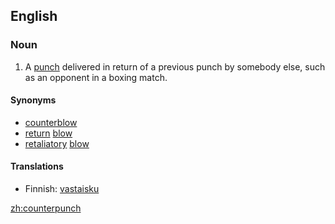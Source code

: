 ==English==
===Noun===
{{en-noun-reg-es}}

# A [[punch]] delivered in return of a previous punch by somebody else, such as an opponent in a boxing match.

====Synonyms====
*[[counterblow]]
*[[return]] [[blow]]
*[[retaliatory]] [[blow]]

====Translations====
{{top}}
*Finnish: [[vastaisku]]
{{bottom}}

[[zh:counterpunch]]